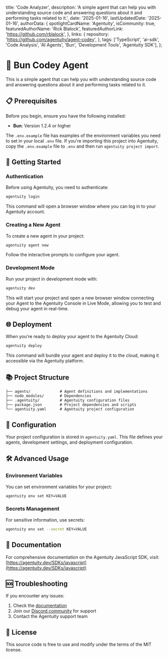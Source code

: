   title: 'Code Analyzer',
  description: 'A simple agent that can help you with understanding source code and answering questions about it and performing tasks related to it.',
  date: '2025-01-16',
  lastUpdatedDate: '2025-01-16',
  authorData: {
    spotlightCardName: 'Agentuity',
    isCommunity: true,
    featuredAuthorName: 'Rick Blalock',
    featuredAuthorLink: 'https://github.com/rblalock',
  },
  links: {
    repository: 'https://github.com/agentuity/agent-codey',
  },
  tags: ['TypeScript', 'ai-sdk', 'Code Analysis', 'AI Agents', 'Bun', 'Development Tools', 'Agentuity SDK'],
};

# 🤖 Bun Codey Agent

This is a simple agent that can help you with understanding source code and answering questions about it and performing tasks related to it.

## 📋 Prerequisites

Before you begin, ensure you have the following installed:

- **Bun**: Version 1.2.4 or higher

The `.env.example` file has examples of the environment variables you need to set in your local `.env` file. If you're importing this project into Agentuity, copy the `.env.example` file to `.env` and then run `agentuity project import`.

## 🚀 Getting Started

### Authentication

Before using Agentuity, you need to authenticate:

```bash
agentuity login
```

This command will open a browser window where you can log in to your Agentuity account.

### Creating a New Agent

To create a new agent in your project:

```bash
agentuity agent new
```

Follow the interactive prompts to configure your agent.

### Development Mode

Run your project in development mode with:

```bash
agentuity dev
```

This will start your project and open a new browser window connecting your Agent to the Agentuity Console in Live Mode, allowing you to test and debug your agent in real-time.

## 🌐 Deployment

When you're ready to deploy your agent to the Agentuity Cloud:

```bash
agentuity deploy
```

This command will bundle your agent and deploy it to the cloud, making it accessible via the Agentuity platform.

## 📚 Project Structure

```
├── agents/             # Agent definitions and implementations
├── node_modules/       # Dependencies
├── .agentuity/         # Agentuity configuration files
├── package.json        # Project dependencies and scripts
└── agentuity.yaml      # Agentuity project configuration
```

## 🔧 Configuration

Your project configuration is stored in `agentuity.yaml`. This file defines your agents, development settings, and deployment configuration.

## 🛠️ Advanced Usage

### Environment Variables

You can set environment variables for your project:

```bash
agentuity env set KEY=VALUE
```

### Secrets Management

For sensitive information, use secrets:

```bash
agentuity env set --secret KEY=VALUE
```

## 📖 Documentation

For comprehensive documentation on the Agentuity JavaScript SDK, visit:
[https://agentuity.dev/SDKs/javascript](https://agentuity.dev/SDKs/javascript)

## 🆘 Troubleshooting

If you encounter any issues:

1. Check the [documentation](https://agentuity.dev/SDKs/javascript)
2. Join our [Discord community](https://discord.com/invite/vtn3hgUfuc) for support
3. Contact the Agentuity support team

## 📝 License

This source code is free to use and modify under the terms of the MIT license.
